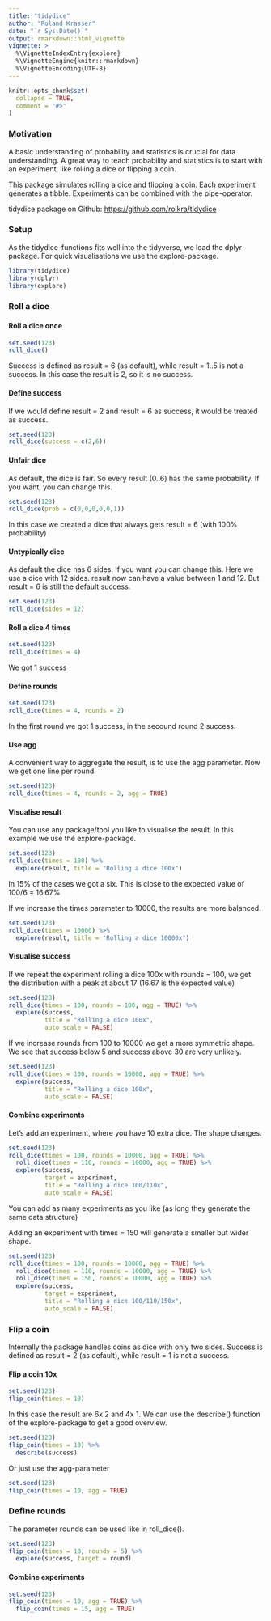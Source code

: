 ```yaml
---
title: "tidydice"
author: "Roland Krasser"
date: "`r Sys.Date()`"
output: rmarkdown::html_vignette
vignette: >
  %\VignetteIndexEntry{explore}
  %\VignetteEngine{knitr::rmarkdown}
  %\VignetteEncoding{UTF-8}
---
```


```r
knitr::opts_chunk$set(
  collapse = TRUE,
  comment = "#>"
)
```

### Motivation

A basic understanding of probability and statistics is crucial for data understanding. A great way to teach probability and statistics is to start with an experiment, like rolling a dice or flipping a coin.

This package simulates rolling a dice and flipping a coin. Each experiment generates a tibble. Experiments can be combined with the pipe-operator.

tidydice package on Github: [https://github.com/rolkra/tidydice](https://github.com/rolkra/tidydice)

### Setup

As the tidydice-functions fits well into the tidyverse, we load the dplyr-package. For quick visualisations we use the explore-package.

```r
library(tidydice)
library(dplyr)
library(explore)
```

### Roll a dice

#### Roll a dice once

```R
set.seed(123)
roll_dice()
```

Success is defined as result = 6 (as default), while result = 1..5 is not a success. In this case the result is 2, so it is no success.

#### Define success

If we would define result = 2 and result = 6 as success, it would be treated as success.

```R
set.seed(123)
roll_dice(success = c(2,6))
```

#### Unfair dice

As default, the dice is fair. So every result (0..6) has the same probability. If you want, you can change this.

```R
set.seed(123)
roll_dice(prob = c(0,0,0,0,0,1))
```

In this case we created a dice that always gets result = 6 (with 100% probability)

#### Untypically dice

As default the dice has 6 sides. If you want you can change this. Here we use a dice with 12 sides. result now can have a value between 1 and 12. But result = 6 is still the default success.

```R
set.seed(123)
roll_dice(sides = 12)
```

#### Roll a dice 4 times

```R
set.seed(123)
roll_dice(times = 4)
```

We got 1 success

#### Define rounds

```R
set.seed(123)
roll_dice(times = 4, rounds = 2)
```

In the first round we got 1 success, in the secound round 2 success.

#### Use agg

A convenient way to aggregate the result, is to use the agg parameter. Now we get one line per round.

```R
set.seed(123)
roll_dice(times = 4, rounds = 2, agg = TRUE)
```

#### Visualise result

You can use any package/tool you like to visualise the result. In this example we use the explore-package.

```R
set.seed(123)
roll_dice(times = 100) %>% 
  explore(result, title = "Rolling a dice 100x")
```

In 15% of the cases we got a six. This is close to the expected value of 100/6 = 16.67%

If we increase the times parameter to 10000, the results are more balanced.

```R
set.seed(123)
roll_dice(times = 10000) %>% 
  explore(result, title = "Rolling a dice 10000x")
```

#### Visualise success

If we repeat the experiment rolling a dice 100x with rounds = 100, we get the distribution with a peak at about 17 (16.67 is the expected value)

```R
set.seed(123)
roll_dice(times = 100, rounds = 100, agg = TRUE) %>% 
  explore(success, 
          title = "Rolling a dice 100x",
          auto_scale = FALSE)
```

If we increase rounds from 100 to 10000 we get a more symmetric shape. We see that success below 5 and success above 30 are very unlikely.

```R
set.seed(123)
roll_dice(times = 100, rounds = 10000, agg = TRUE) %>% 
  explore(success, 
          title = "Rolling a dice 100x",
          auto_scale = FALSE)
```

#### Combine experiments

Let's add an experiment, where you have 10 extra dice. The shape changes.

```R
set.seed(123)
roll_dice(times = 100, rounds = 10000, agg = TRUE) %>% 
  roll_dice(times = 110, rounds = 10000, agg = TRUE) %>% 
  explore(success, 
          target = experiment,
          title = "Rolling a dice 100/110x",
          auto_scale = FALSE)
```

You can add as many experiments as you like (as long they generate the same data structure)

Adding an experiment with times = 150 will generate a smaller but wider shape.

```R
set.seed(123)
roll_dice(times = 100, rounds = 10000, agg = TRUE) %>% 
  roll_dice(times = 110, rounds = 10000, agg = TRUE) %>% 
  roll_dice(times = 150, rounds = 10000, agg = TRUE) %>% 
  explore(success, 
          target = experiment,
          title = "Rolling a dice 100/110/150x",
          auto_scale = FALSE)
```

### Flip a coin

Internally the package handles coins as dice with only two sides. Success is defined as result = 2 (as default), while result = 1 is not a success.

#### Flip a coin 10x

```R
set.seed(123)
flip_coin(times = 10)
```

In this case the result are 6x 2 and 4x 1. We can use the describe() function of the explore-package to get a good overview.

```R
set.seed(123)
flip_coin(times = 10) %>% 
  describe(success)
```

Or just use the agg-parameter

```R
set.seed(123)
flip_coin(times = 10, agg = TRUE)
```

### Define rounds

The parameter rounds can be used like in roll_dice().

```R
set.seed(123)
flip_coin(times = 10, rounds = 5) %>% 
  explore(success, target = round)
```

#### Combine experiments

```R
set.seed(123)
flip_coin(times = 10, agg = TRUE) %>% 
  flip_coin(times = 15, agg = TRUE)
```

